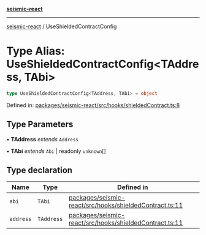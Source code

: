 [**seismic-react**](/seismic-react/README.mdx)

---

[seismic-react](/seismic-react/globals.mdx) / UseShieldedContractConfig

# Type Alias: UseShieldedContractConfig\<TAddress, TAbi\>

```ts
type UseShieldedContractConfig<TAddress, TAbi> = object
```

Defined in: [packages/seismic-react/src/hooks/shieldedContract.ts:8](https://github.com/SeismicSystems/seismic-client/blob/1cf28f7efa87d88dbbf125297b22238c4b4e0bba/packages/seismic-react/src/hooks/shieldedContract.ts#L8)

## Type Parameters

• **TAddress** _extends_ `Address`

• **TAbi** _extends_ `Abi` \| readonly `unknown`[]

## Type declaration

| Name                           | Type       | Defined in                                                                                                                                                                                                         |
| ------------------------------ | ---------- | ------------------------------------------------------------------------------------------------------------------------------------------------------------------------------------------------------------------ |
| <a id="abi"></a> `abi`         | `TAbi`     | [packages/seismic-react/src/hooks/shieldedContract.ts:11](https://github.com/SeismicSystems/seismic-client/blob/1cf28f7efa87d88dbbf125297b22238c4b4e0bba/packages/seismic-react/src/hooks/shieldedContract.ts#L11) |
| <a id="address"></a> `address` | `TAddress` | [packages/seismic-react/src/hooks/shieldedContract.ts:11](https://github.com/SeismicSystems/seismic-client/blob/1cf28f7efa87d88dbbf125297b22238c4b4e0bba/packages/seismic-react/src/hooks/shieldedContract.ts#L11) |
